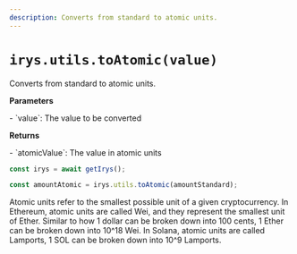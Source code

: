 ```yaml
---
description: Converts from standard to atomic units.
---
```



# `irys.utils.toAtomic(value)`

Converts from standard to atomic units.

**Parameters**

<div className="-mt-6" />- `value`: The value to be converted

**Returns**

<div className="-mt-6" />
- `atomicValue`: The value in atomic units

```js
const irys = await getIrys();

const amountAtomic = irys.utils.toAtomic(amountStandard);
```

<Callout type="info" emoji="ℹ️">
	Atomic units refer to the smallest possible unit of a given cryptocurrency. In Ethereum, atomic units are called
	Wei, and they represent the smallest unit of Ether. Similar to how 1 dollar can be broken down into 100 cents, 1
	Ether can be broken down into 10^18 Wei. In Solana, atomic units are called Lamports, 1 SOL can be broken down into
	10^9 Lamports.
</Callout>
